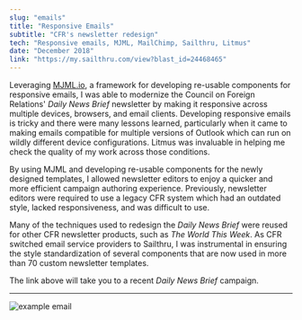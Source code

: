 ```yaml
---
slug: "emails"
title: "Responsive Emails"
subtitle: "CFR's newsletter redesign"
tech: "Responsive emails, MJML, MailChimp, Sailthru, Litmus"
date: "December 2018"
link: "https://my.sailthru.com/view?blast_id=24468465"
---
```


Leveraging [MJML.io](https://github.com/mjmlio/mjml), a framework for developing re-usable components for responsive emails, I was able to modernize the Council on Foreign Relations' *Daily News Brief* newsletter by making it responsive across multiple devices, browsers, and email clients. Developing responsive emails is tricky and there were many lessons learned, particularly when it came to making emails compatible for multiple versions of Outlook which can run on wildly different device configurations. Litmus was invaluable in helping me check the quality of my work across those conditions. 

By using MJML and developing re-usable components for the newly designed templates, I allowed newsletter editors to enjoy a quicker and more efficient campaign authoring experience. Previously, newsletter editors were required to use a legacy CFR system which had an outdated style, lacked responsiveness, and was difficult to use.

Many of the techniques used to redesign the *Daily News Brief* were reused for other CFR newsletter products, such as *The World This Week*. As CFR switched email service providers to Sailthru, I was instrumental in ensuring the style standardization of several components that are now used in more than 70 custom newsletter templates.

The link above will take you to a recent *Daily News Brief* campaign.

---
![example email](./emails.png)
